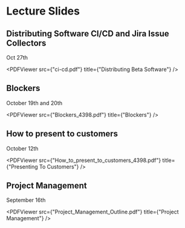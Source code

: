 # Lecture Slides


## Distributing Software CI/CD and Jira Issue Collectors
Oct 27th

<PDFViewer src={"ci-cd.pdf"} title={"Distributing Beta Software"} />

## Blockers
October 19th and 20th

<PDFViewer src={"Blockers_4398.pdf"} title={"Blockers"} />

## How to present to customers
October 12th

<PDFViewer src={"How_to_present_to_customers_4398.pdf"} title={"Presenting To Customers"} />

## Project Management
September 16th

<PDFViewer src={"Project_Management_Outline.pdf"} title={"Project Management"} />

[//]: # (## Event Storming)

[//]: # (September 13th)

[//]: # ()
[//]: # (<PDFViewer src={"Capstone_Event_Storming.pdf"} title={"Event Storming"} />)
